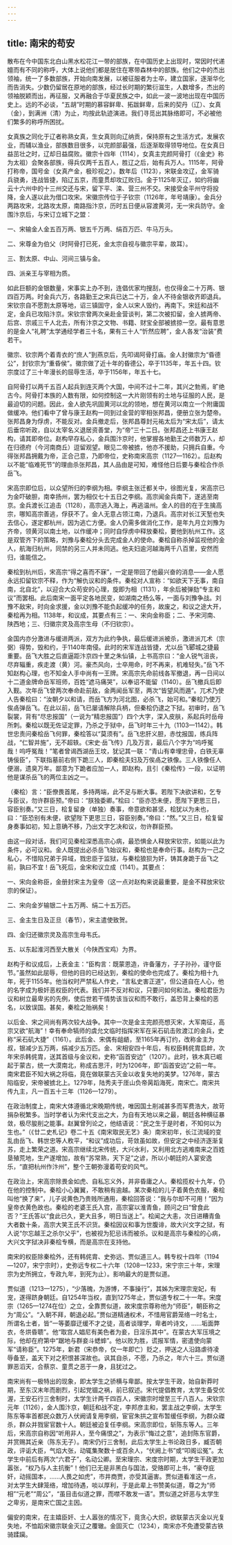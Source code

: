 ```yaml
---
---
---
```

title: 南宋的苟安
---




散布在今中国东北白山黑水松花江一带的部族，在中国历史上出现时，常因时代递嬗而有不同的称呼，大体上说他们都是居住在寒带森林中的部族。他们之中的杰出领袖，统一了多数部族，开始向南发展，以被征服者为士卒，建立国家，逐渐华化而告消失。少数仍留居在原地的部族，经过长时期的繁衍滋生，人数增多，杰出的领袖脱颖而出，再征服，又再融合于华夏民族之中，如此一波一波地出现在中国历史上。远的不必谈，“五胡”时期的慕容鲜卑、拓跋鲜卑，后来的契丹（辽）、女真（金），到满洲（清）为止，均按此轨迹演进。我们寻觅出其脉络即可，不必被他们繁多的称呼所困扰。

女真族之同化于辽者称熟女真，生女真则向辽纳贡，保持原有之生活方式，发展农业，而辅以渔业，部族数目很多，以完颜部最强，后逐渐取得领导地位。在女真日益茁壮之时，辽却日益腐败。徽宗十四年（1114），女真主完颜阿骨打（《金史》称为太祖）会聚各部族，得兵仅两千五百人，胜辽之后，始有兵万人。1115年，阿骨打称帝，国号金（女真产金，极珍视之）。数年后（1123），宋联金攻辽，金军骑兵骁勇，连战皆捷，陷辽五京，而童贯却攻辽败归。金于1125年灭辽，如约将幽云十六州中的十三州交还与宋，留下平、滦、营三州不交。宋接受金平州守将投降，金人遂以此为借口攻宋。宋徽宗传位于子钦宗（1126年，年号靖康）。金兵分两路攻宋，北路攻太原，南路指汴京，历时五日便从容渡黄河，无一宋兵防守。金围汴京后，与宋订立城下之盟：

一、宋输金人金五百万两、银五千万两、绢百万匹、牛马万头。

二、宋尊金为伯父（时阿骨打已死，金太宗自视与徽宗平辈，故耳）。

三、割太原、中山、河间三镇与金。

四、派亲王与宰相为质。

如此巨额的金银数量，宋事实上办不到，连倡优家均搜刮，也仅得金二十万两、银四百万两。时金兵六万，各路勤王之宋兵已达二十万，金人不待金银收齐即退兵。宋钦宗自不愿割太原等地，诏三镇固守，金人以宋人毁约，再南下。宋廷和战不定，金兵已攻陷汴京。宋钦宗曾两次亲赴金营谈判，第二次被扣留，金人掳两帝、后宫、宗戚三千人北去，所有汴京之文物、书籍、财宝全部被掳掠一空。最有意思的是金人“礼聘”太学通经学者三十名，果有三十人“忻然应聘”，金人各发“治装”费若干。

徽宗、钦宗两个着青衣的“庶人”到燕京后，先叩谒阿骨打庙。金人封徽宗为“昏德公”，封钦宗为“重昏侯”。徽宗做了近十年的昏德公，卒于1135年，年五十四。钦宗度过了三十年漫长的屈辱生活，卒于1156年，年五十七。

自阿骨打以两千五百人起兵到连灭两个大国，中间不过十二年，其兴之勃焉，旷绝古今。阿骨打本族的人数有限，如何控制这一大片刚领有的土地与征服的人民，是最迫切的问题。因此，金人欲先巩固黄河以北的领地，想在黄河以南立一个附庸国做缓冲。他们看中了曾与康王赵构一同到过金营的宰相张邦昌，便册立张为楚帝。张邦昌身为俘虏，不能反对。金兵撤走后，张邦昌尊封元祐太后为“宋太后”，请太后垂帘听政，自以太宰名义退居资善堂，为“帝”三十二日。张邦昌还上书康王赵构，请其即帝位。赵构早存私心，金兵围汴京时，他掌握各地勤王之师数万人，却在归德府（今河南商丘）逗留观望。眼见二帝被掳，他亦不援助，只拥兵自重。今得张邦昌拥戴为帝，正合己意，乃即帝位，史称南宋高宗（1127—1162）。后赵构以不能“临难死节”的理由杀张邦昌，其人品由是可知，难怪他日后要与秦桧合作杀岳飞。

宋高宗即位后，以众望所归的李纲为相。李纲主张迁都关中，徐图光复，宋高宗已为金吓破胆，南幸扬州，罢为相仅七十五日之李纲。高宗闻金兵南下，遂逃至南京。金兵渡长江追击（1128），高宗逃入海上，再逃温州。金人的目的在于生擒高宗，哪知高宗善逃，俘获不了。金人无意占领江南，乃退兵。高宗对长江天堑也失去信心，遂定都杭州，因为逃亡方便。金人仍需多做消化工作，是年九月立刘豫为齐帝，领黄河以南土地，以作缓冲；同时自俘虏中释放秦桧，要他到杭州工作。这是双管齐下的策略，刘豫与秦桧分头去完成金人的使命。秦桧自称杀掉监视他的金人，航海归杭州，同禁的另三人并未同逃。他夫妇逾河越海两千八百里，安然而归，谁能信之。

秦桧到杭州后，宋高宗“得之喜而不寐”，一定是带回了他最兴奋的消息——金人愿永远扣留钦宗不释，作为“解仇议和的条件。秦桧对人宣称：“如欲天下无事，南自南，北自北”，以迎合大众苟安的心理，旋即为相（1131），年余后被弹劾“专主和议”而罢相。此后南宋一面平定各地民变，如湖南之杨么等，一面与刘豫争战。刘豫不敌宋，时向金求援，金以刘豫不能负起缓冲的任务，故废之，和议之途大开，秦桧再为相。1138年，和议成，其要点有三：一、宋向金称臣；二、予宋河南、陕西地；三、归徽宗灵及高宗生母（不归钦宗）。

金国内亦分激进与缓进两派，双方为此约争执，最后缓进派被杀，激进派兀术（宗弼）得势，毁和约，于1140年南侵。此时的宋军连战皆捷，尤以岳飞郾城之捷最重要。岳飞大胜之后直逼距汴京四十里之朱仙镇，上书高宗曰：“金人锐气沮丧，尽弃辎重，疾走渡（黄）河。豪杰风向，士卒用命，时不再来，机难轻失。”岳飞不知赵构心理，也不知金人手中尚有一王牌。宋高宗先命前线各军撤退，再一日间以十二道金牌命岳军班师，百姓“遮马痛哭”，以奉诏不能留（1140）。岳飞撤兵后即入觐。次年岳飞曾两次奉命赴前敌，金两闻岳军至，两次“皆望风而遁”。兀术乃使人告秦桧曰：“汝朝夕以和请，而岳飞方为河北图，必杀飞，始可和。”秦桧乃使万俟卨弹岳飞。在此以前，岳飞已屡请解除兵柄，但秦桧仍逮之下狱。初审时，岳飞裂裳，背有“尽忠报国”（一说为“精忠报国”）四个大字，深入皮肤，系起兵时岳母所刺。秦桧以既无佐证定罪，乃杀之于狱中，岳飞时年三十九（1103—1142）。韩世忠责问秦桧岳飞何罪，秦桧答以“莫须有”。岳飞忠肝义胆，赤忱报国，练兵阵战，“仁智并施”，无不超轶。《宋史·岳飞传》几及万言，最后八个字为“呜呼冤哉！呜呼冤哉！”笔者曾谒西湖岳王坟，犹记其一联：“青山有幸埋忠骨，白铁无辜铸佞臣”，下联指墓前右侧下跪三人，即秦桧夫妇及万俟卨之铁像。三人铁像任人便溺，遗臭万年。鄙意为下跪者应加一人，即赵构，且引《秦桧传》一段，以证明他是谋杀岳飞的两位主凶之一。

（秦桧）言：“臣僚畏首尾，多持两端，此不足与断大事。若陛下决欲讲和，乞专与臣议，勿许群臣预。”帝曰：“朕独委卿。”桧曰：“臣亦恐未便，愿陛下更思三日，容臣别奏。”又三日，桧复留身（单独）奏事，帝意欲和甚坚，桧犹以为未也，曰：“臣恐别有未便，欲望陛下更思三日，容臣别奏。”帝曰：“然。”又三日，桧复留身奏事如初，知上意确不移，乃出文字乞决和议，勿许群臣预。

由这一段对话，我们可见秦桧深悉高宗心病，最恐惧金人释放宋钦宗，如能以此为条件，必可议和。金人既提出必杀岳飞始议和，秦桧也是奉命行事。赵构为一己之私心，不惜陷兄弟于异域，戮忠臣于监狱，与秦桧狼狈为奸，铸其身跪于岳飞之前，孰曰不宜！岳飞死后，金宋和议立成（1141）。其要点：

一、宋向金称臣，金册封宋主为皇帝（这一点对赵构来说最重要，是金不释放宋钦宗的保证）。

二、宋向金岁输银二十五万两、绢二十五万匹。

三、金主生日及正旦（春节），宋主遣使致贺。

四、金归还徽宗灵及高宗生母韦氏。

五、以东起淮河西至大散关（今陕西宝鸡）为界。

赵构于和议成后，上表金主：“臣构言：既蒙恩造，许备藩方，子子孙孙，谨守臣节。”虽然如此屈辱，但他的目的已经达到，秦桧的使命也完成了。秦桧为相十九年，死于1155年。他当权时严禁私人作史，“言私史害正道”，但公道自在人心，他的名字成为极奸恶权臣的代表。我们并不反对和议，只要问如何和法。秦桧君臣为议和树立最卑劣的先例，使后世若干情势该当议和而不敢行，盖恐背上秦桧的恶名，以致误国。甚矣，秦桧之贻祸矣！

以后金、宋之间尚有两次较大战争。其中一次是金主完颜亮想灭宋，大军南征，高宗又欲“航海”！幸有奉命犒师的虞允文临时指挥宋军在采石矶击败渡江的金兵，史称“采石矶大捷”（1161）。此后金、宋偶有龃龉，至1165年再订约，改称金主为叔，银减少五万两，绢减少五万匹。金、宋相安四十年后，有权臣韩侂胄启衅，次年宋杀韩侂胄，送其首级与金议和，史称“函首安边”（1207）。此时，铁木真已崛起于蒙古，统一大漠南北，称成吉思汗，时为1206年，即“函首安边”之前一年。南宋君臣不知大祸之将临，竟在做联蒙古灭金以收复失地的美梦。1276年，蒙古陷临安，宋帝被掳北上。1279年，陆秀夫于厓山负帝昺蹈海死，南宋亡。南宋共传九主，凡一百五十三年（1126—1279）。

在政治制度上，南宋大体遵循北宋晚期传统，唯因国土削减甚多而军费浩大，故苛捐杂税繁多。当时学者认为宋代支出之大，为自有天地以来之最，朝廷各种横征暴敛，极尽朘削之能事。赵翼曾列论之，他结语说：“民之生于是时者，不知何以为生也。”（《廿二史札记》卷二十五《南宋取民无艺》条）南宋初年，长江流域的变乱由岳飞、韩世忠等人敉平，“和议”成功后，苛敛虽如故，但安定之中经济逐渐复苏，走上繁荣之道。宋高宗继续北宋传统，大兴水利，又利用北方逃难南来之百姓垦殖荒地，生产遂增加，故有“苏常熟，天下足”之谚，所以小朝廷的人宴安逸乐，“直把杭州作汴州”，整个王朝弥漫着苟安的风气。

在政治上，宋高宗除畏金如虎、自私忘义外，并非昏庸之人。秦桧揽权十九年，仍在他的控制中。秦桧小心翼翼，不敢稍有逾越。某次秦桧的儿子着黄色衣服，秦桧叫他“换了来”，儿子说黄色乃贵贱所通用，秦桧回答说：“我与尔却不可用！”因为皇帝衣黄色故也。秦桧的老婆王氏入宫，高宗宴以淮青鱼，顾问之曰“曾食此否？”王氏答以“食此已久，更大且多，明日当送上”。桧闻之大恚，次日进糟青鱼大者数十条，高宗大笑王氏不识货。秦桧因议和事为世腹诽，故大兴文字之狱，有人说“尔忘越王之杀尔父乎”，也被视为犯忌讳而被杀。议和是高宗与秦桧的心病，大兴文字狱决非秦桧专横，而是高宗在支持他。

南宋的权臣除秦桧外，还有韩侂胄、史弥远、贾似道三人。韩专权十四年（1194—1207，宋宁宗时），史弥远专权二十六年（1208—1233，宋宁宗三十年，宋理宗为史所拥立，专政九年，到死为止）。影响最大的是贾似道。

贾似道（1213—1275），“少落魄，为游博，不事操行”，其姊为宋理宗宠妃，有宠，遂得跻身朝廷。自1254年当权，直到1275年止，贾似道专权二十一年。宋度宗（1265—1274在位）之立，全靠贾似道，故宋度宗尊称他为“师臣”，朝臣称之为“周公”。“入朝不拜，朝退必起。”贾似道精通权术，不惜用官爵笼络一时名士，所谓名士者，皆“一等萎靡迂缓不才之徒，高者谈理学，卑者吟诗文，……垢面弊衣，冬烘昏聩”。他“取宫人娼尼有美色者为妾，日淫乐其中”。在蒙古大军压境之际，他却在府第中“踞地与群妾斗蟋蟀”。他以败为胜，谎报军情，密遣使向蒙军“请称臣”。1275年，新君（宋恭帝，仅一年即亡）贬之，押送之人沿路虐待凌辱备至，盖天下对之积恨甚深故也。讽其自杀，不愿，乃杀之，年六十三。贾似道罪恶滔天，合蔡京、童贯之恶于一身，且犹过之。

南宋尚有一极特出的现象，即太学生之骄横与卑鄙。按太学生干政，始自新莽时期，至东汉末年而剧烈，引起党锢之祸，前已叙述。宋代提倡教育，太学生备受优渥，王安石行三舍制时，太学生计两千四百人，宋徽宗时增至三千八百人。宋钦宗元年（1126），金人围汴京，朝廷和战不定，李邦彦主和，罢主战之李纲，太学生陈东等率首都民众数万人伏阙请复用李纲，宦官朱拱之宣布暂缓任李纲，为群众磔杀，群众并戮宦官数十人。朝廷被迫复任李纲。宋高宗即位，斩陈东等人。三年后，宋高宗自称因“听用非人，至今痛恨之”，为表示“悔过之意”，追封陈东官爵，并赏赐其近亲（陈东无子）。南宋仍行三舍制，此后太学生上书论政日多，臧否朝政，评诟大臣，气焰大张，动辄集聚数十或百余人，“伏阙上书”或“叩阁讼冤”。太学生中前后有两次“六君子”，名动公卿。至宋理宗、宋度宗时期，太学生干政更加嚣张，“权乃与人主抗衡”！他们已无是非黑白与国法，受赂即可上书，“豪夺庇奸，动摇国本，……人畏之如虎”，市井商贾，亦受其逼害。贾似道看准这一点，对太学生大肆笼络，增加待遇，啖以厚利，于是此辈上书赞美似道，尊之为“师相”“元老”“周公”，“虽目击似道之罪，而噤不敢发一语”。贾似道之奸恶与太学生之卑劣，是南宋亡国之主因。

偏安的南宋，在主嬉臣奸、士人嚣张的情况下，竟贪心大炽，欲联蒙古灭金以光复失地，不恤蹈宋徽宗联金灭辽之覆辙。金固灭亡（1234），南宋亦不免遭受蒙古铁骑蹂躏。